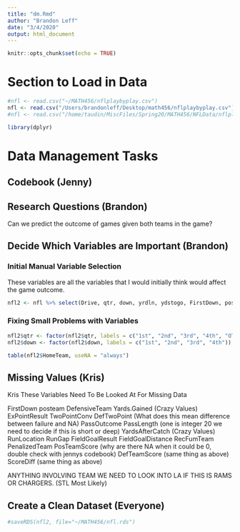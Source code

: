 ```yaml
---
title: "dm.Rmd"
author: "Brandon Leff"
date: "3/4/2020"
output: html_document
---
```


```r
knitr::opts_chunk$set(echo = TRUE)
```

# Section to Load in Data

```r
#nfl <- read.csv("~/MATH456/nflplaybyplay.csv")
nfl <- read.csv("/Users/brandonleff/Desktop/math456/nflplaybyplay.csv")
#nfl <- read.csv("/home/taudin/MiscFiles/Spring20/MATH456/NFLData/nflplaybyplay.csv")
```

```r
library(dplyr)
```


# Data Management Tasks

## Codebook (Jenny)

## Research Questions (Brandon)

Can we predict the outcome of games given both teams in the game?

## Decide Which Variables are Important (Brandon)

### Initial Manual Variable Selection

These variables are all the variables that I would initially think would affect the game outcome.

```r
nfl2 <- nfl %>% select(Drive, qtr, down, yrdln, ydstogo, FirstDown, posteam, DefensiveTeam, Yards.Gained, Touchdown, sp, ExPointResult, TwoPointConv, DefTwoPoint, Safety, PlayType, PassAttempt, PassOutcome, PassLength, YardsAfterCatch, InterceptionThrown, RushAttempt, RunLocation, RunGap, FieldGoalResult, FieldGoalDistance, Fumble, RecFumbTeam, Sack, PenalizedTeam, Penalty.Yards, PosTeamScore, DefTeamScore, ScoreDiff, HomeTeam, AwayTeam, No_Score_Prob, Opp_Field_Goal_Prob, Opp_Safety_Prob, Opp_Touchdown_Prob, Field_Goal_Prob, Safety_Prob, Touchdown_Prob, ExPoint_Prob, TwoPoint_Prob)
```


### Fixing Small Problems with Variables

```r
nfl2$qtr <- factor(nfl2$qtr, labels = c("1st", "2nd", "3rd", "4th", "OT"))
nfl2$down <- factor(nfl2$down, labels = c("1st", "2nd", "3rd", "4th"))
```

```r
table(nfl2$HomeTeam, useNA = "always")
```



## Missing Values (Kris)

Kris These Variables Need To Be Looked At For Missing Data

FirstDown
posteam
DefensiveTeam
Yards.Gained (Crazy Values)
ExPointResult
TwoPointConv
DefTwoPoint (What does this mean difference between failure and NA)
PassOutcome
PassLength (one is integer 20 we need to decide if this is short or deep)
YardsAfterCatch (Crazy Values)
RunLocation
RunGap
FieldGoalResult
FieldGoalDistance
RecFumTeam
PenalizedTeam
PosTeamScore (why are there NA when it could be 0, double check with jennys codebook)
DefTeamScore (same thing as above)
ScoreDiff (same thing as above)

ANYTHING INVOLVING TEAM WE NEED TO LOOK INTO LA IF THIS IS RAMS OR CHARGERS. (STL Most Likely)



## Create a Clean Dataset (Everyone)

```r
#saveRDS(nfl2, file="~/MATH456/nfl.rds")
```


